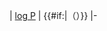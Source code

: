 | [[分配系数|log P]]
| {{{value}}}{{#if:{{{value2|}}}|（{{{value2}}}）}}
|-<noinclude>
{{Documentation}}</noinclude>